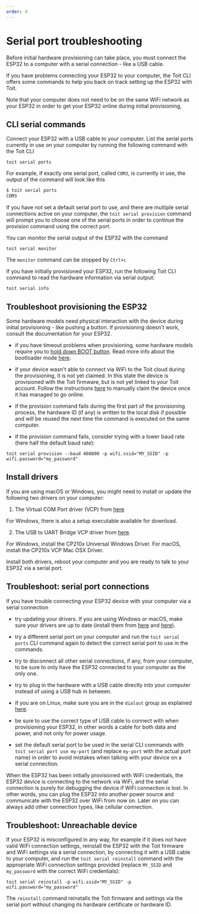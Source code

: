 ```yaml
---
order: 4
---
```


# Serial port troubleshooting

Before initial hardware provisioning can take place, you must connect the ESP32 to a computer with a serial connection - like a USB cable.

If you have problems connecting your ESP32 to your computer, the Toit CLI offers some commands to help you back on track setting up the ESP32 with Toit.

Note that your computer does not need to be on the same WiFi network as your ESP32 in order to get your ESP32 online during initial provisioning,

## CLI serial commands

Connect your ESP32 with a USB cable to your computer. List the serial ports currently in use on your computer by running the following command with the Toit CLI

```shell
toit serial ports
```

For example, if exactly one serial port, called `COM3`, is currently in use, the output of the command will look like this

```txt
$ toit serial ports
COM3
```

<Note title="Pro-tip for provisioning">

If you have not set a default serial port to use, and there are multiple serial connections active on your computer, the `toit serial provision` command will prompt you to choose one of
the serial ports in order to continue the provision command using the correct port.

</Note>

You can monitor the serial output of the ESP32 with the command

```shell
toit serial monitor
```

The `monitor` command can be stopped by `Ctrl+c`

If you have initially provisioned your ESP32, run the following Toit CLI command to read the hardware information via serial output:

```shell
toit serial info
```

## Troubleshoot provisioning the ESP32

Some hardware models need physical interaction with the device during initial provisioning - like pushing a button.
If provisioning doesn't work, consult the documentation for your ESP32.

- if you have timeout problems when provisioning, some hardware models require you to [hold down BOOT button](https://randomnerdtutorials.com/solved-failed-to-connect-to-esp32-timed-out-waiting-for-packet-header/).
  Read more info about the bootloader mode [here](https://github.com/espressif/esptool/wiki/ESP32-Boot-Mode-Selection).

- if your device wasn't able to connect via WiFi to the Toit cloud during the provisioning, it is not yet claimed. In this state the device is provisioned with the Toit firmware,
  but is not yet linked to your Toit account. Follow the instructions [here](../claim) to manually claim the device once it has managed to go
  online.

- if the provision command fails during the first part of the provisioning process, the hardware ID (if any) is written to the local disk if possible and will be reused the next time the command is executed on the same computer.

- if the provision command fails, consider trying with a lower baud rate (here half the default baud rate):

```shell
toit serial provision --baud 460800 -p wifi.ssid="MY_SSID" -p wifi.password="my_password"
```

## Install drivers

If you are using macOS or Windows, you might need to install or update the following two drivers on your computer:

1. The Virtual COM Port driver (VCP) from
   [here](https://ftdichip.com/drivers/vcp-drivers/)

For Windows, there is also a setup executable available for download.

2. The USB to UART Bridge VCP driver from
   [here](https://www.silabs.com/developers/usb-to-uart-bridge-vcp-drivers).

For Windows, install the CP210x Universal Windows Driver.
For macOS, install the CP210x VCP Mac OSX Driver.

Install both drivers, reboot your computer and you are ready to talk to your ESP32 via a serial port.

## Troubleshoot: serial port connections

If you have trouble connecting your ESP32 device with your computer via a serial connection

- try updating your drivers. If you are using Windows or macOS, make sure your drivers are up to date (install them from
  [here](https://ftdichip.com/drivers/vcp-drivers/) and [here](https://www.silabs.com/developers/usb-to-uart-bridge-vcp-drivers)).

- try a different serial port on your computer and run the `toit serial ports` CLI command again to detect the correct serial port to use in the commands.

- try to disconnect all other serial connections, if any, from your computer, to be sure to only have the ESP32 connected to your computer as the only one.

- try to plug in the hardware with a USB cable directly into your computer instead of using a USB hub in between.

- if you are on Linux, make sure you are in the `dialout` group as explained [here](https://docs.espressif.com/projects/esp-idf/en/latest/esp32/get-started/establish-serial-connection.html#adding-user-to-dialout-on-linux).

- be sure to use the correct type of USB cable to connect with when provisioning your ESP32, in other words a cable for both data and power, and not only for power usage.

- set the default serial port to be used in the serial CLI commands with `toit serial port use my-port` (and replace `my-port` with the actual port name) in order to avoid mistakes when talking with your device on a serial connection.

<Note title="Device connections">

When the ESP32 has been initially provisioned with WiFi credentials, the ESP32 device is connecting to the network via WiFi, and the serial connection is purely for debugging the device if WiFi connection is lost.
In other words, you can plug the ESP32 into another power source and communicate with the ESP32 over WiFi from now on.
Later on you can always add other connection types, like cellular connection.

</Note>

## Troubleshoot: Unreachable device

If your ESP32 is misconfigured in any way, for example if it does not have valid WiFi connection settings, reinstall the ESP32 with the Toit firmware
and WiFi settings via a serial connection, by connecting it with a USB cable to your computer, and run the `toit serial reinstall` command
with the appropriate WiFi connection settings provided (replace `MY_SSID` and `my_password` with the correct WiFi credentials):

```shell
toit serial reinstall -p wifi.ssid="MY_SSID" -p wifi.password="my_password"
```

The `reinstall` command reinstalls the Toit firmware and settings via the serial port without changing its hardware certificate or hardware ID.

